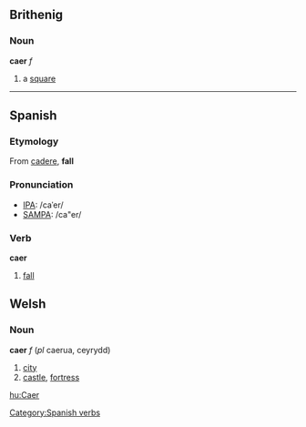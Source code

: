 ==Brithenig==

===Noun===
'''caer''' ''f''

#a [[square]]

----

==Spanish==
===Etymology===
From {{L.}} [[cadere]], '''fall'''

===Pronunciation===
*[[w:IPA|IPA]]: /caˈer/
*[[w:SAMPA|SAMPA]]: /ca"er/

===Verb===
[[Category:Spanish verbs]]
'''caer'''

# [[fall]]

==Welsh==
===Noun===
'''caer''' ''f'' (''pl'' caerua, ceyrydd)
# [[city]]
# [[castle]], [[fortress]]

[[hu:Caer]]